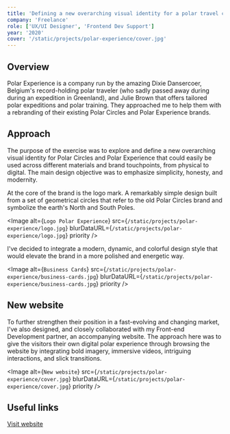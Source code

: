 ```yaml
---
title: 'Defining a new overarching visual identity for a polar travel company'
company: 'Freelance'
role: ['UX/UI Designer', 'Frontend Dev Support']
year: '2020'
cover: '/static/projects/polar-experience/cover.jpg'
---
```


## Overview

Polar Experience is a company run by the amazing Dixie Dansercoer, Belgium's
record-holding polar traveler (who sadly passed away during during an expedition
in Greenland), and Julie Brown that offers tailored polar expeditions and polar
training. They approached me to help them with a rebranding of their existing
Polar Circles and Polar Experience brands.

## Approach

The purpose of the exercise was to explore and define a new overarching visual
identity for Polar Circles and Polar Experience that could easily be used across
different materials and brand touchpoints, from physical to digital. The main
design objective was to emphasize simplicity, honesty, and modernity.

At the core of the brand is the logo mark. A remarkably simple design built from
a set of geometrical circles that refer to the old Polar Circles brand and
symbolize the earth's North and South Poles.

<Image
  alt={`Logo Polar Experience`}
  src={`/static/projects/polar-experience/logo.jpg`}
  blurDataURL={`/static/projects/polar-experience/logo.jpg`}
  priority
/>

I've decided to integrate a modern, dynamic, and colorful design style that
would elevate the brand in a more polished and energetic way.

<Image
  alt={`Business Cards`}
  src={`/static/projects/polar-experience/business-cards.jpg`}
  blurDataURL={`/static/projects/polar-experience/business-cards.jpg`}
  priority
/>

## New website

To further strengthen their position in a fast-evolving and changing market,
I've also designed, and closely collaborated with my Front-end Development
partner, an accompanying website. The approach here was to give the visitors
their own digital polar experience through browsing the website by integrating
bold imagery, immersive videos, intriguing interactions, and slick transitions.

<Image
  alt={`New website`}
  src={`/static/projects/polar-experience/cover.jpg`}
  blurDataURL={`/static/projects/polar-experience/cover.jpg`}
  priority
/>

## Useful links

[Visit website](https://www.polarexperience.com)
